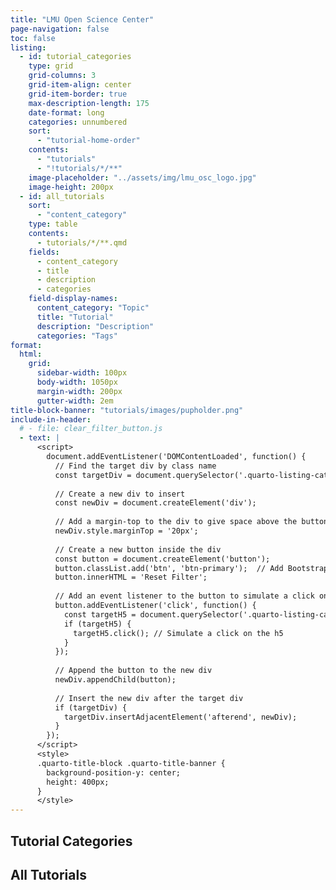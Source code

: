 ```yaml
---
title: "LMU Open Science Center"
page-navigation: false
toc: false
listing:
  - id: tutorial_categories
    type: grid
    grid-columns: 3
    grid-item-align: center
    grid-item-border: true
    max-description-length: 175
    date-format: long
    categories: unnumbered
    sort:
      - "tutorial-home-order"
    contents: 
      - "tutorials"
      - "!tutorials/*/**"
    image-placeholder: "../assets/img/lmu_osc_logo.jpg"
    image-height: 200px
  - id: all_tutorials
    sort:
      - "content_category"
    type: table
    contents:
      - tutorials/*/**.qmd
    fields: 
      - content_category
      - title
      - description
      - categories
    field-display-names:
      content_category: "Topic"
      title: "Tutorial"
      description: "Description"
      categories: "Tags"
format:
  html:
    grid:
      sidebar-width: 100px
      body-width: 1050px
      margin-width: 200px
      gutter-width: 2em
title-block-banner: "tutorials/images/pupholder.png"
include-in-header:
  # - file: clear_filter_button.js
  - text: |
      <script>
        document.addEventListener('DOMContentLoaded', function() {
          // Find the target div by class name
          const targetDiv = document.querySelector('.quarto-listing-category.category-unnumbered');
    
          // Create a new div to insert
          const newDiv = document.createElement('div');
          
          // Add a margin-top to the div to give space above the button
          newDiv.style.marginTop = '20px';
    
          // Create a new button inside the div
          const button = document.createElement('button');
          button.classList.add('btn', 'btn-primary');  // Add Bootstrap button styles
          button.innerHTML = 'Reset Filter';
    
          // Add an event listener to the button to simulate a click on the h5 when clicked
          button.addEventListener('click', function() {
            const targetH5 = document.querySelector('.quarto-listing-category-title');
            if (targetH5) {
              targetH5.click(); // Simulate a click on the h5
            }
          });
    
          // Append the button to the new div
          newDiv.appendChild(button);
    
          // Insert the new div after the target div
          if (targetDiv) {
            targetDiv.insertAdjacentElement('afterend', newDiv);
          }
        });
      </script>
      <style>
      .quarto-title-block .quarto-title-banner {
        background-position-y: center;
        height: 400px;
      }
      </style>
---
```


```{=html}
<style>
.card {
	--bs-card-border-width: 4px !important;
	--bs-card-border-color: rgba(0, 153, 51, 0.3) !important;
}

h5, .h5 {
	font-size: 2.3rem;
}

.quarto-grid-item .listing-categories .listing-category {
	color: #009FE3;
	border: solid 1px #009FE3;
	border-radius: .25rem;
	text-transform: uppercase;
	font-size: .85em;
	padding-left: .5em;
	padding-right: .5em;
	padding-top: .15em;
	padding-bottom: .15em;
	cursor: pointer;
	margin-right: 8px;
	margin-bottom: 8px;
}

.quarto-grid-item .card-text {
	font-size: 1.2em;
}

</style>


```

## Tutorial Categories

:::{#tutorial_categories}
:::

## 


## All Tutorials

:::{#all_tutorials}
:::